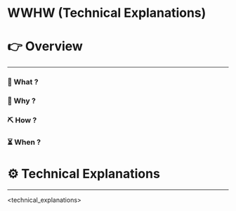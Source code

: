 # WWHW (Technical Explanations)


# 👉 Overview

---

### 👀 What ?

> <what>
> 

### 🧐 Why ?

> <why>
> 

### ⛏️ How ?

> <how>
> 

### ⏳ When ?

> <when>
> 

# ⚙️ Technical Explanations

---

<technical_explanations>
